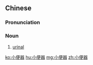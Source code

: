 ==Chinese==
{{zh-forms|type=21}}

===Pronunciation===
{{zh-pron
|m=xiǎobiànqì
|c=siu2 bin6 hei3
|cat=n
}}

===Noun===
{{zh-noun}}

# [[urinal]]

[[ko:小便器]]
[[hu:小便器]]
[[mg:小便器]]
[[zh:小便器]]